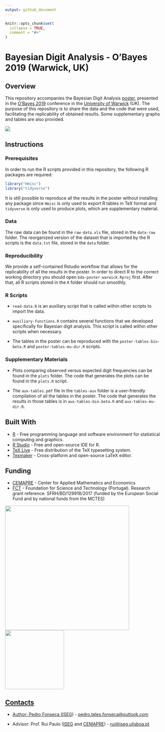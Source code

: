 ```yaml
---
output: github_document
---
```


<!-- README.md is generated from README.Rmd. Please edit that file -->

```r
knitr::opts_chunk$set(
  collapse = TRUE,
  comment = "#>"
)
```

# Bayesian Digit Analysis - O'Bayes 2019 (Warwick, UK)

## Overview

This repository accompanies the Bayesian Digit Analysis [poster](https://github.com/pedro-teles-fonseca/bda-poster-warwick/blob/master/poster.pdf), presented in the [O'Bayes 2019](https://warwick.ac.uk/fac/sci/statistics/staff/academic-research/robert/0bayesconference/) conference in the [University of Warwick](https://warwick.ac.uk) (UK). The purpose of this repository is to share the data and the code that were used, facilitating the replicability of obtained results. Some supplementary graphs and tables are also provided.  

<a href="https://github.com/pedro-teles-fonseca/bda-poster-warwick/blob/master/poster.pdf"><img src="https://raw.githubusercontent.com/pedro-teles-fonseca/bayes-digit-analysis-warwick/master/images/poster.png" /></a>  

## Instructions

### Prerequisites

In order to run the R scripts provided in this repository, the following R packages are required:

```r
library("Hmisc")
library("tidyverse") 
```

It is still possible to reproduce all the results in the poster without installing any package since `Hmisc` is only used to export R tables in TeX format and `tidyverse` is only used to produce plots, which are supplementary material. 

### Data

The raw data can be found in the `raw-data.xls` file, stored in the `data-raw` folder. The reorganized version of the dataset that is imported by the R scripts is the `data.txt` file, stored in the `data` folder. 

### Reproducibility

We provide a self-contained Rstudio workflow that allows for the replicability of all the results in the poster. In order to direct R to the correct working directory you should open `bda-poster-warwick.Rproj` first. After that, all R scripts stored in the `R` folder should run smoothly.

### R Scripts

* `read-data.R` is an auxiliary script that is called within other scripts to import the data. 

* `auxiliary-functions.R` contains several functions that we developed specifically for Bayesian digit analysis. This script is called within other scripts when necessary. 

* The tables in the poster can be reproduced with the `poster-tables-bin-beta.R` and `poster-tables-mu-dir.R` scripts.

### Supplementary Materials

* Plots comparing observed versus expected digit frequencies can be found in the `plots` folder. The code that generates the plots can be found in the `plots.R` script.

* The `aux-tables.pdf` file in the `tables-aux` folder is a user-friendly compilation of all the tables in the poster. The code that generates the results in those tables is in `aux-tables-bin.beta.R` and `aux-tables-mu-dir.R`.

## Built With

* [R](https://www.r-project.org) - Free programming language and software environment for statistical computing and graphics.
* [R Studio](https://www.rstudio.com) - Free and open-source IDE for R.
* [TeX Live](https://www.tug.org/texlive/) - Free distribution of the TeX typesetting system.
* [Texmaker](https://www.xm1math.net/texmaker/) - Cross-platform and open-source LaTeX editor.

## Funding

* [CEMAPRE](https://cemapre.iseg.ulisboa.pt) - Center for Applied Mathematics and Economics
* [FCT](https://www.fct.pt/index.phtml.en) - Foundation for Science and Technology (Portugal). Research grant reference: SFRH/BD/129918/2017 (funded by the European Social Fund and by national funds from the MCTES)

<a href="https://cemapre.iseg.ulisboa.pt"><img src="images/cemapre.png" width="400">
<a href="https://www.fct.pt/index.phtml.en"><img src="images/fct.png" width="190">

## Contacts

* Author: Pedro Fonseca ([ISEG](https://www.iseg.ulisboa.pt/aquila/instituicao/ISEG/)) - <pedro.teles.fonseca@outlook.com> 

* Advisor: Prof. Rui Paulo ([ISEG](https://www.iseg.ulisboa.pt/aquila/instituicao/ISEG/) and [CEMAPRE](https://cemapre.iseg.ulisboa.pt)) - <rui@iseg.ulisboa.pt>










